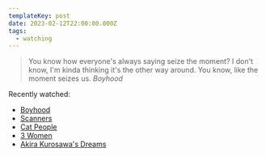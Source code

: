 ```yaml
---
templateKey: post
date: 2023-02-12T22:00:00.000Z
tags:
  - watching
---
```

> You know how everyone's always saying seize the moment? I don't know, I'm kinda thinking it's the other way around. You know, like the moment seizes us.
> <cite><i>Boyhood</i></cite>

Recently watched:

* [Boyhood](https://letterboxd.com/film/boyhood/)
* [Scanners](https://letterboxd.com/film/scanners/)
* [Cat People](https://letterboxd.com/film/cat-people/)
* [3 Women](https://letterboxd.com/film/3-women/)
* [Akira Kurosawa's Dreams](https://letterboxd.com/film/akira-kurosawas-dreams/)